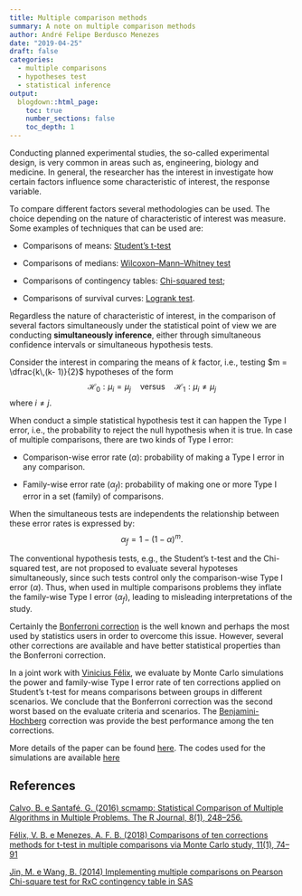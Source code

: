 ```yaml
---
title: Multiple comparison methods
summary: A note on multiple comparison methods
author: André Felipe Berdusco Menezes
date: "2019-04-25"
draft: false
categories:
  - multiple comparisons
  - hypotheses test
  - statistical inference
output:
  blogdown::html_page:
    toc: true
    number_sections: false
    toc_depth: 1
---
```


Conducting planned experimental studies, the so-called experimental design, is very
common in areas such as, engineering, biology and medicine.
In general, the researcher has the interest in investigate how certain factors influence
some characteristic of interest, the response variable.

To compare different factors several methodologies can be used. The choice
depending on the nature of characteristic of interest was measure.
Some examples of techniques that can be used are:

- Comparisons of means: [Student's t-test](https://en.wikipedia.org/wiki/Student%27s_t-test)

- Comparisons of medians: [Wilcoxon–Mann–Whitney test](https://en.wikipedia.org/wiki/Mann%E2%80%93Whitney_U_test)

- Comparisons of contingency tables: [Chi-squared test](https://en.wikipedia.org/wiki/Chi-squared_test);

- Comparisons of survival curves: [Logrank test](https://en.wikipedia.org/wiki/Logrank_test).

Regardless the nature of characteristic of interest, in the comparison of several factors
simultaneously under the statistical point of view we are conducting **simultaneously inference**,
either through simultaneous confidence intervals or simultaneous hypothesis tests.

Consider the interest in comparing the means of $k$ factor, i.e., testing $m = \dfrac{k\,(k- 1)}{2}$
hypotheses of the form
$$
\mathcal{H}_0: \mu_i = \mu_j \quad \text{versus} \quad
\mathcal{H}_1: \mu_i \neq \mu_j
$$
where $i \neq j$.

When conduct a simple statistical hypothesis test it can happen the Type I error, i.e.,
the probability to reject the null hypothesis when it is true.
In case of multiple comparisons, there are two kinds of Type I error:

- Comparison-wise error rate $(\alpha)$: probability of making a Type I error in any comparison.

- Family-wise error rate $(\alpha_f)$: probability of making one or more Type I error in a set (family) of comparisons.

When the simultaneous tests are independents the relationship between these error rates is expressed by:
$$
\alpha_f = 1 - (1 - \alpha)^m.
$$

The conventional hypothesis tests, e.g., the Student's t-test and the Chi-squared test,
are not proposed to evaluate several hypoteses simultaneously, since such tests control only
the comparison-wise Type I error $(\alpha)$. Thus, when used in multiple comparisons problems
they inflate the family-wise Type I error $(\alpha_f)$, leading to misleading interpretations of the study.

Certainly the [Bonferroni correction](https://en.wikipedia.org/wiki/Bonferroni_correction)
is the well known and perhaps the most used by
statistics users in order to overcome this issue.
However, several other corrections are available and have better statistical properties than
the Bonferroni correction.

In a joint work with [Vinicius Félix](https://twitter.com/vbfelix), we evaluate by
Monte Carlo simulations the power and family-wise Type I error rate of ten corrections applied
on Student's t-test for means comparisons between groups in different scenarios.
We conclude that the Bonferroni correction was the second worst based on the evaluate
criteria and scenarios. The [Benjamini-Hochberg](https://en.wikipedia.org/wiki/False_discovery_rate)
correction was provide the best performance among the ten corrections.

More details of the paper can be found [here](/pdf/papers/2018__corrections_t-test.pdf).
The codes used for the simulations are available [here](https://github.com/AndrMenezes/mcp/tree/master/Scripts/paper)

## References
[Calvo, B. e Santafé, G. (2016) scmamp: Statistical Comparison of Multiple Algorithms in Multiple Problems. The R Journal, 8(1), 248--256.](https://journal.r-project.org/archive/2016/RJ-2016-017/index.html)

[Félix, V. B. e Menezes, A. F. B. (2018) Comparisons of ten corrections methods for t-test in multiple comparisons via Monte Carlo study, 11(1), 74--91](http://siba-ese.unisalento.it/index.php/ejasa/article/view/17017)

[Jin, M. e Wang, B. (2014) Implementing multiple comparisons on Pearson Chi-square test for RxC contingency table in SAS](/pdf/Implementing Multiple Comparisons on Pearson Chi-square Test.pdf)
